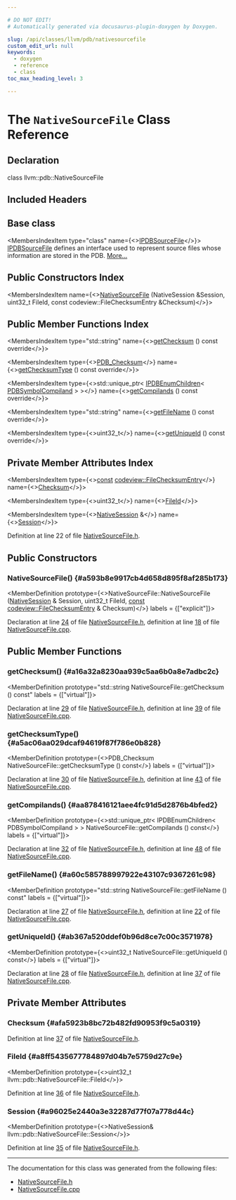 ```yaml
---

# DO NOT EDIT!
# Automatically generated via docusaurus-plugin-doxygen by Doxygen.

slug: /api/classes/llvm/pdb/nativesourcefile
custom_edit_url: null
keywords:
  - doxygen
  - reference
  - class
toc_max_heading_level: 3

---
```





# The `NativeSourceFile` Class Reference

<DoxygenPage pluginConfig={pluginConfig}>



## Declaration

<CodeBlock>class llvm::pdb::NativeSourceFile</CodeBlock>

## Included Headers

<IncludesList>
<IncludesListItem
  filePath="llvm/DebugInfo/PDB/Native/NativeSourceFile.h"
  permalink="/docs/api/files/include/include/llvm/include/llvm/debuginfo/include/llvm/debuginfo/pdb/include/llvm/debuginfo/pdb/native/nativesourcefile-h"
  isLocal="true" />
</IncludesList>

## Base class

<MembersIndex>

<MembersIndexItem
  type="class"
  name={<><a href="/docs/api/classes/llvm/pdb/ipdbsourcefile">IPDBSourceFile</a></>}>
<a href="/docs/api/classes/llvm/pdb/ipdbsourcefile">IPDBSourceFile</a> defines an interface used to represent source files whose information are stored in the PDB. <a href="/docs/api/classes/llvm/pdb/ipdbsourcefile/#details">More...</a>
</MembersIndexItem>

</MembersIndex>

## Public Constructors Index

<MembersIndex>

<MembersIndexItem
  name={<><a href="#a593b8e9917cb4d658d895f8af285b173">NativeSourceFile</a> (NativeSession &amp;Session, uint32&#95;t FileId, const codeview::FileChecksumEntry &amp;Checksum)</>}>
</MembersIndexItem>

</MembersIndex>

## Public Member Functions Index

<MembersIndex>

<MembersIndexItem
  type="std::string"
  name={<><a href="#a16a32a8230aa939c5aa6b0a8e7adbc2c">getChecksum</a> () const override</>}>
</MembersIndexItem>

<MembersIndexItem
  type={<><a href="/docs/api/namespaces/llvm/pdb/#a008f406ca8ae6324a7763f1c2f6adfb5">PDB&#95;Checksum</a></>}
  name={<><a href="#a5ac06aa029dcaf94619f87f786e0b828">getChecksumType</a> () const override</>}>
</MembersIndexItem>

<MembersIndexItem
  type={<>std::unique&#95;ptr&lt; <a href="/docs/api/classes/llvm/pdb/ipdbenumchildren">IPDBEnumChildren</a>&lt; <a href="/docs/api/classes/llvm/pdb/pdbsymbolcompiland">PDBSymbolCompiland</a> &gt; &gt;</>}
  name={<><a href="#aa878416121aee4fc91d5d2876b4bfed2">getCompilands</a> () const override</>}>
</MembersIndexItem>

<MembersIndexItem
  type="std::string"
  name={<><a href="#a60c585788997922e43107c9367261c98">getFileName</a> () const override</>}>
</MembersIndexItem>

<MembersIndexItem
  type={<>uint32&#95;t</>}
  name={<><a href="#ab367a520ddef0b96d8ce7c00c3571978">getUniqueId</a> () const override</>}>
</MembersIndexItem>

</MembersIndex>

## Private Member Attributes Index

<MembersIndex>

<MembersIndexItem
  type={<><a href="/docs/api/files/lib/lib/target/lib/target/aarch64/aarch64promoteconstant-cpp/#a90f8350fecae261c25be85d38b451bff">const</a> <a href="/docs/api/structs/llvm/codeview/filechecksumentry">codeview::FileChecksumEntry</a></>}
  name={<><a href="#afa5923b8bc72b482fd90953f9c5a0319">Checksum</a></>}>
</MembersIndexItem>

<MembersIndexItem
  type={<>uint32&#95;t</>}
  name={<><a href="#a8ff5435677784897d04b7e5759d27c9e">FileId</a></>}>
</MembersIndexItem>

<MembersIndexItem
  type={<><a href="/docs/api/classes/llvm/pdb/nativesession">NativeSession</a> &amp;</>}
  name={<><a href="#a96025e2440a3e32287d77f07a778d44c">Session</a></>}>
</MembersIndexItem>

</MembersIndex>


Definition at line 22 of file <a href="/docs/api/files/include/include/llvm/include/llvm/debuginfo/include/llvm/debuginfo/pdb/include/llvm/debuginfo/pdb/native/nativesourcefile-h">NativeSourceFile.h</a>.

<SectionDefinition>

## Public Constructors

### NativeSourceFile() {#a593b8e9917cb4d658d895f8af285b173}

<MemberDefinition
  prototype={<>NativeSourceFile::NativeSourceFile (<a href="/docs/api/classes/llvm/pdb/nativesession">NativeSession</a> &amp; Session, uint32&#95;t FileId, <a href="/docs/api/files/lib/lib/target/lib/target/aarch64/aarch64promoteconstant-cpp/#a90f8350fecae261c25be85d38b451bff">const</a> <a href="/docs/api/structs/llvm/codeview/filechecksumentry">codeview::FileChecksumEntry</a> &amp; Checksum)</>}
  labels = {["explicit"]}>

Declaration at line <a href="/docs/api/files/include/include/llvm/include/llvm/debuginfo/include/llvm/debuginfo/pdb/include/llvm/debuginfo/pdb/native/nativesourcefile-h/#l00024">24</a> of file <a href="/docs/api/files/include/include/llvm/include/llvm/debuginfo/include/llvm/debuginfo/pdb/include/llvm/debuginfo/pdb/native/nativesourcefile-h">NativeSourceFile.h</a>, definition at line <a href="/docs/api/files/lib/lib/debuginfo/lib/debuginfo/pdb/lib/debuginfo/pdb/native/nativesourcefile-cpp/#l00018">18</a> of file <a href="/docs/api/files/lib/lib/debuginfo/lib/debuginfo/pdb/lib/debuginfo/pdb/native/nativesourcefile-cpp">NativeSourceFile.cpp</a>.
</MemberDefinition>

</SectionDefinition>

<SectionDefinition>

## Public Member Functions

### getChecksum() {#a16a32a8230aa939c5aa6b0a8e7adbc2c}

<MemberDefinition
  prototype="std::string NativeSourceFile::getChecksum () const"
  labels = {["virtual"]}>

Declaration at line <a href="/docs/api/files/include/include/llvm/include/llvm/debuginfo/include/llvm/debuginfo/pdb/include/llvm/debuginfo/pdb/native/nativesourcefile-h/#l00029">29</a> of file <a href="/docs/api/files/include/include/llvm/include/llvm/debuginfo/include/llvm/debuginfo/pdb/include/llvm/debuginfo/pdb/native/nativesourcefile-h">NativeSourceFile.h</a>, definition at line <a href="/docs/api/files/lib/lib/debuginfo/lib/debuginfo/pdb/lib/debuginfo/pdb/native/nativesourcefile-cpp/#l00039">39</a> of file <a href="/docs/api/files/lib/lib/debuginfo/lib/debuginfo/pdb/lib/debuginfo/pdb/native/nativesourcefile-cpp">NativeSourceFile.cpp</a>.
</MemberDefinition>

### getChecksumType() {#a5ac06aa029dcaf94619f87f786e0b828}

<MemberDefinition
  prototype={<>PDB&#95;Checksum NativeSourceFile::getChecksumType () const</>}
  labels = {["virtual"]}>

Declaration at line <a href="/docs/api/files/include/include/llvm/include/llvm/debuginfo/include/llvm/debuginfo/pdb/include/llvm/debuginfo/pdb/native/nativesourcefile-h/#l00030">30</a> of file <a href="/docs/api/files/include/include/llvm/include/llvm/debuginfo/include/llvm/debuginfo/pdb/include/llvm/debuginfo/pdb/native/nativesourcefile-h">NativeSourceFile.h</a>, definition at line <a href="/docs/api/files/lib/lib/debuginfo/lib/debuginfo/pdb/lib/debuginfo/pdb/native/nativesourcefile-cpp/#l00043">43</a> of file <a href="/docs/api/files/lib/lib/debuginfo/lib/debuginfo/pdb/lib/debuginfo/pdb/native/nativesourcefile-cpp">NativeSourceFile.cpp</a>.
</MemberDefinition>

### getCompilands() {#aa878416121aee4fc91d5d2876b4bfed2}

<MemberDefinition
  prototype={<>std::unique&#95;ptr&lt; IPDBEnumChildren&lt; PDBSymbolCompiland &gt; &gt; NativeSourceFile::getCompilands () const</>}
  labels = {["virtual"]}>

Declaration at line <a href="/docs/api/files/include/include/llvm/include/llvm/debuginfo/include/llvm/debuginfo/pdb/include/llvm/debuginfo/pdb/native/nativesourcefile-h/#l00032">32</a> of file <a href="/docs/api/files/include/include/llvm/include/llvm/debuginfo/include/llvm/debuginfo/pdb/include/llvm/debuginfo/pdb/native/nativesourcefile-h">NativeSourceFile.h</a>, definition at line <a href="/docs/api/files/lib/lib/debuginfo/lib/debuginfo/pdb/lib/debuginfo/pdb/native/nativesourcefile-cpp/#l00048">48</a> of file <a href="/docs/api/files/lib/lib/debuginfo/lib/debuginfo/pdb/lib/debuginfo/pdb/native/nativesourcefile-cpp">NativeSourceFile.cpp</a>.
</MemberDefinition>

### getFileName() {#a60c585788997922e43107c9367261c98}

<MemberDefinition
  prototype="std::string NativeSourceFile::getFileName () const"
  labels = {["virtual"]}>

Declaration at line <a href="/docs/api/files/include/include/llvm/include/llvm/debuginfo/include/llvm/debuginfo/pdb/include/llvm/debuginfo/pdb/native/nativesourcefile-h/#l00027">27</a> of file <a href="/docs/api/files/include/include/llvm/include/llvm/debuginfo/include/llvm/debuginfo/pdb/include/llvm/debuginfo/pdb/native/nativesourcefile-h">NativeSourceFile.h</a>, definition at line <a href="/docs/api/files/lib/lib/debuginfo/lib/debuginfo/pdb/lib/debuginfo/pdb/native/nativesourcefile-cpp/#l00022">22</a> of file <a href="/docs/api/files/lib/lib/debuginfo/lib/debuginfo/pdb/lib/debuginfo/pdb/native/nativesourcefile-cpp">NativeSourceFile.cpp</a>.
</MemberDefinition>

### getUniqueId() {#ab367a520ddef0b96d8ce7c00c3571978}

<MemberDefinition
  prototype={<>uint32&#95;t NativeSourceFile::getUniqueId () const</>}
  labels = {["virtual"]}>

Declaration at line <a href="/docs/api/files/include/include/llvm/include/llvm/debuginfo/include/llvm/debuginfo/pdb/include/llvm/debuginfo/pdb/native/nativesourcefile-h/#l00028">28</a> of file <a href="/docs/api/files/include/include/llvm/include/llvm/debuginfo/include/llvm/debuginfo/pdb/include/llvm/debuginfo/pdb/native/nativesourcefile-h">NativeSourceFile.h</a>, definition at line <a href="/docs/api/files/lib/lib/debuginfo/lib/debuginfo/pdb/lib/debuginfo/pdb/native/nativesourcefile-cpp/#l00037">37</a> of file <a href="/docs/api/files/lib/lib/debuginfo/lib/debuginfo/pdb/lib/debuginfo/pdb/native/nativesourcefile-cpp">NativeSourceFile.cpp</a>.
</MemberDefinition>

</SectionDefinition>

<SectionDefinition>

## Private Member Attributes

### Checksum {#afa5923b8bc72b482fd90953f9c5a0319}

<MemberDefinition
  prototype="const codeview::FileChecksumEntry llvm::pdb::NativeSourceFile::Checksum">

Definition at line <a href="/docs/api/files/include/include/llvm/include/llvm/debuginfo/include/llvm/debuginfo/pdb/include/llvm/debuginfo/pdb/native/nativesourcefile-h/#l00037">37</a> of file <a href="/docs/api/files/include/include/llvm/include/llvm/debuginfo/include/llvm/debuginfo/pdb/include/llvm/debuginfo/pdb/native/nativesourcefile-h">NativeSourceFile.h</a>.
</MemberDefinition>

### FileId {#a8ff5435677784897d04b7e5759d27c9e}

<MemberDefinition
  prototype={<>uint32&#95;t llvm::pdb::NativeSourceFile::FileId</>}>

Definition at line <a href="/docs/api/files/include/include/llvm/include/llvm/debuginfo/include/llvm/debuginfo/pdb/include/llvm/debuginfo/pdb/native/nativesourcefile-h/#l00036">36</a> of file <a href="/docs/api/files/include/include/llvm/include/llvm/debuginfo/include/llvm/debuginfo/pdb/include/llvm/debuginfo/pdb/native/nativesourcefile-h">NativeSourceFile.h</a>.
</MemberDefinition>

### Session {#a96025e2440a3e32287d77f07a778d44c}

<MemberDefinition
  prototype={<>NativeSession&amp; llvm::pdb::NativeSourceFile::Session</>}>

Definition at line <a href="/docs/api/files/include/include/llvm/include/llvm/debuginfo/include/llvm/debuginfo/pdb/include/llvm/debuginfo/pdb/native/nativesourcefile-h/#l00035">35</a> of file <a href="/docs/api/files/include/include/llvm/include/llvm/debuginfo/include/llvm/debuginfo/pdb/include/llvm/debuginfo/pdb/native/nativesourcefile-h">NativeSourceFile.h</a>.
</MemberDefinition>

</SectionDefinition>

<hr/>

The documentation for this class was generated from the following files:

<ul>
<li><a href="/docs/api/files/include/include/llvm/include/llvm/debuginfo/include/llvm/debuginfo/pdb/include/llvm/debuginfo/pdb/native/nativesourcefile-h">NativeSourceFile.h</a></li>
<li><a href="/docs/api/files/lib/lib/debuginfo/lib/debuginfo/pdb/lib/debuginfo/pdb/native/nativesourcefile-cpp">NativeSourceFile.cpp</a></li>
</ul>

</DoxygenPage>
